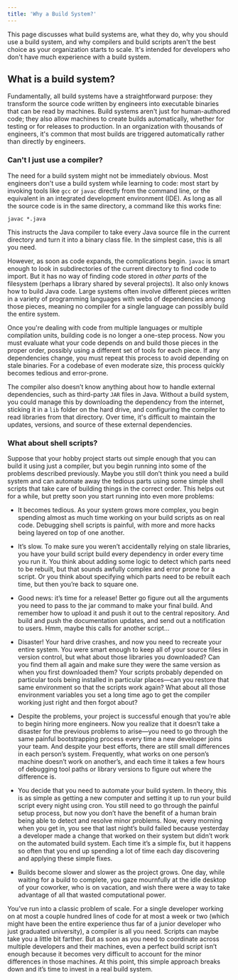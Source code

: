 ```yaml
---
title: 'Why a Build System?'
---
```



This page discusses what build systems are, what they do, why you should use a
build system, and why compilers and build scripts aren't the best choice as your
organization starts to scale. It's intended for developers who don't have much
experience with a build system.

## What is a build system?

Fundamentally, all build systems have a straightforward purpose: they transform
the source code written by engineers into executable binaries that can be read
by machines. Build systems aren't just for human-authored code; they also allow
machines to create builds automatically, whether for testing or for releases to
production. In an organization with thousands of engineers, it's common that
most builds are triggered automatically rather than directly by engineers.

### Can't I just use a compiler?

The need for a build system might not be immediately obvious. Most engineers
don't use a build system while learning to code: most start by invoking tools
like `gcc` or `javac` directly from the command line, or the equivalent in an
integrated development environment (IDE). As long as all the source code is in
the same directory, a command like this works fine:

```posix-terminal
javac *.java
```

This instructs the Java compiler to take every Java source file in the current
directory and turn it into a binary class file. In the simplest case, this is
all you need.

However, as soon as code expands, the complications begin. `javac` is smart
enough to look in subdirectories of the current directory to find code to
import. But it has no way of finding code stored in _other parts_ of the
filesystem (perhaps a library shared by several projects). It also only knows
how to build Java code. Large systems often involve different pieces written in
a variety of programming languages with webs of dependencies among those pieces,
meaning no compiler for a single language can possibly build the entire system.

Once you're dealing with code from multiple languages or multiple compilation
units, building code is no longer a one-step process. Now you must evaluate what
your code depends on and build those pieces in the proper order, possibly using
a different set of tools for each piece. If any dependencies change, you must
repeat this process to avoid depending on stale binaries. For a codebase of even
moderate size, this process quickly becomes tedious and error-prone.

The compiler also doesn’t know anything about how to handle external
dependencies, such as third-party `JAR` files in Java. Without a build system,
you could manage this by downloading the dependency from the internet, sticking
it in a `lib` folder on the hard drive, and configuring the compiler to read
libraries from that directory. Over time, it's difficult to maintain the
updates, versions, and source of these external dependencies.

### What about shell scripts?

Suppose that your hobby project starts out simple enough that you can build it
using just a compiler, but you begin running into some of the problems described
previously. Maybe you still don’t think you need a build system and can automate
away the tedious parts using some simple shell scripts that take care of
building things in the correct order. This helps out for a while, but pretty
soon you start running into even more problems:

*   It becomes tedious. As your system grows more complex, you begin spending
    almost as much time working on your build scripts as on real code. Debugging
    shell scripts is painful, with more and more hacks being layered on top of
    one another.

*   It’s slow. To make sure you weren’t accidentally relying on stale libraries,
    you have your build script build every dependency in order every time you
    run it. You think about adding some logic to detect which parts need to be
    rebuilt, but that sounds awfully complex and error prone for a script. Or
    you think about specifying which parts need to be rebuilt each time, but
    then you’re back to square one.

*   Good news: it’s time for a release! Better go figure out all the arguments
    you need to pass to the jar command to make your final build. And remember
    how to upload it and push it out to the central repository. And build and
    push the documentation updates, and send out a notification to users. Hmm,
    maybe this calls for another script...

*   Disaster! Your hard drive crashes, and now you need to recreate your entire
    system. You were smart enough to keep all of your source files in version
    control, but what about those libraries you downloaded? Can you find them
    all again and make sure they were the same version as when you first
    downloaded them? Your scripts probably depended on particular tools being
    installed in particular places—can you restore that same environment so that
    the scripts work again? What about all those environment variables you set a
    long time ago to get the compiler working just right and then forgot about?

*   Despite the problems, your project is successful enough that you’re able to
    begin hiring more engineers. Now you realize that it doesn’t take a disaster
    for the previous problems to arise—you need to go through the same painful
    bootstrapping process every time a new developer joins your team. And
    despite your best efforts, there are still small differences in each
    person’s system. Frequently, what works on one person’s machine doesn’t work
    on another’s, and each time it takes a few hours of debugging tool paths or
    library versions to figure out where the difference is.

*   You decide that you need to automate your build system. In theory, this is
    as simple as getting a new computer and setting it up to run your build
    script every night using cron. You still need to go through the painful
    setup process, but now you don’t have the benefit of a human brain being
    able to detect and resolve minor problems. Now, every morning when you get
    in, you see that last night’s build failed because yesterday a developer
    made a change that worked on their system but didn’t work on the automated
    build system. Each time it’s a simple fix, but it happens so often that you
    end up spending a lot of time each day discovering and applying these simple
    fixes.

*   Builds become slower and slower as the project grows. One day, while waiting
    for a build to complete, you gaze mournfully at the idle desktop of your
    coworker, who is on vacation, and wish there were a way to take advantage of
    all that wasted computational power.

You’ve run into a classic problem of scale. For a single developer working on at
most a couple hundred lines of code for at most a week or two (which might have
been the entire experience thus far of a junior developer who just graduated
university), a compiler is all you need. Scripts can maybe take you a little bit
farther. But as soon as you need to coordinate across multiple developers and
their machines, even a perfect build script isn’t enough because it becomes very
difficult to account for the minor differences in those machines. At this point,
this simple approach breaks down and it’s time to invest in a real build system.
